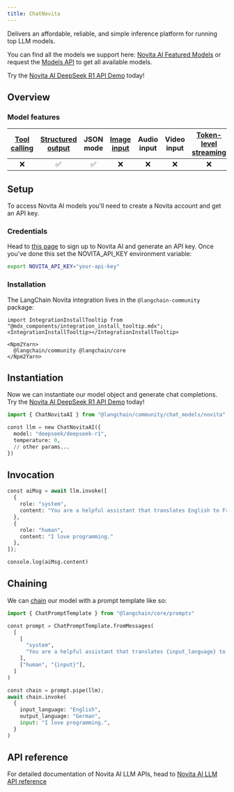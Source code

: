 ```yaml
---
title: ChatNovita
---
```


Delivers an affordable, reliable, and simple inference platform for running top LLM models.

You can find all the models we support here: [Novita AI Featured Models](https://novita.ai/models/llm?utm_source=github_langchain&utm_medium=github_readme&utm_campaign=link) or request the [Models API](https://novita.ai/docs/guides/llm-models?utm_source=github_langchain&utm_medium=github_readme&utm_campaign=link) to get all available models.

Try the [Novita AI DeepSeek R1 API Demo](https://novita.ai/models/llm/deepseek-deepseek-r1?utm_source=github_langchain&utm_medium=github_readme&utm_campaign=link) today!

## Overview

### Model features
| [Tool calling](/oss/python/how-to/tool_calling) | [Structured output](/oss/python/how-to/structured_output/) | JSON mode | [Image input](/oss/python/how-to/multimodal_inputs/) | Audio input | Video input | [Token-level streaming](/oss/python/how-to/chat_streaming/) | Native async | [Token usage](/oss/python/how-to/chat_token_usage_tracking/) | [Logprobs](/oss/python/how-to/logprobs/) |
| :---: | :---: | :---: | :---: |  :---: | :---: | :---: | :---: | :---: | :---: |
| ❌ | ✅ | ✅ | ❌ | ❌ | ❌ | ❌ | ❌ | ✅ | ❌ |

## Setup

To access Novita AI models you'll need to create a Novita account and get an API key.

### Credentials

Head to [this page](https://novita.ai/settings#key-management?utm_source=github_langchain&utm_medium=github_readme&utm_campaign=link) to sign up to Novita AI and generate an API key. Once you've done this set the NOVITA_API_KEY environment variable:

```bash
export NOVITA_API_KEY="your-api-key"
```

### Installation

The LangChain Novita integration lives in the `@langchain-community` package:

```{=mdx}
import IntegrationInstallTooltip from "@mdx_components/integration_install_tooltip.mdx";
<IntegrationInstallTooltip></IntegrationInstallTooltip>

<Npm2Yarn>
  @langchain/community @langchain/core
</Npm2Yarn>
```
## Instantiation

Now we can instantiate our model object and generate chat completions. Try the [Novita AI DeepSeek R1 API Demo](https://novita.ai/models/llm/deepseek-deepseek-r1?utm_source=github_langchain&utm_medium=github_readme&utm_campaign=link) today!


```python
import { ChatNovitaAI } from "@langchain/community/chat_models/novita";

const llm = new ChatNovitaAI({
  model: "deepseek/deepseek-r1",
  temperature: 0,
  // other params...
})
```
## Invocation


```python
const aiMsg = await llm.invoke([
  {
    role: "system",
    content: "You are a helpful assistant that translates English to French. Translate the user sentence.",
  },
  {
    role: "human",
    content: "I love programming."
  },
]);
```
```python
console.log(aiMsg.content)
```

## Chaining

We can [chain](/oss/python/how-to/sequence) our model with a prompt template like so:


```python
import { ChatPromptTemplate } from "@langchain/core/prompts"

const prompt = ChatPromptTemplate.fromMessages(
  [
    [
      "system",
      "You are a helpful assistant that translates {input_language} to {output_language}.",
    ],
    ["human", "{input}"],
  ]
)

const chain = prompt.pipe(llm);
await chain.invoke(
  {
    input_language: "English",
    output_language: "German",
    input: "I love programming.",
  }
)
```

## API reference

For detailed documentation of Novita AI LLM APIs, head to [Novita AI LLM API reference](https://novita.ai/docs/guides/llm-api?utm_source=github_langchain&utm_medium=github_readme&utm_campaign=link)
